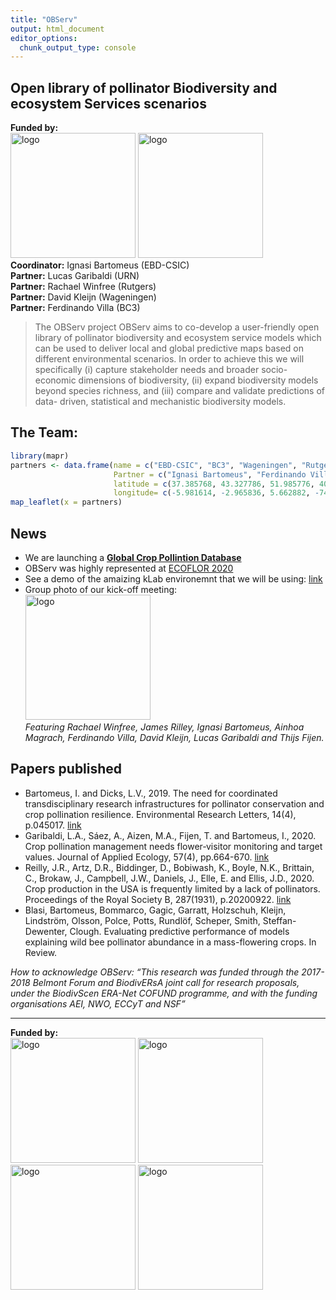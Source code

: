 ```yaml
---
title: "OBServ"
output: html_document
editor_options: 
  chunk_output_type: console
---
```


## Open library of pollinator Biodiversity and ecosystem Services scenarios  
**Funded by:**  
<img src="media/Belmont Forum.png" alt="logo" width="200"/>
<img src="media/BiodivERsA logo.jpg" alt="logo" width="200"/>  
**Coordinator:** Ignasi Bartomeus (EBD-CSIC)  
**Partner:** Lucas Garibaldi (URN)  
**Partner:** Rachael Winfree (Rutgers)  
**Partner:** David Kleijn (Wageningen)  
**Partner:** Ferdinando Villa (BC3)  


> The OBServ project OBServ aims to co-develop a user-friendly open library of pollinator biodiversity and ecosystem service models which can be used to deliver local and global predictive maps based on different environmental scenarios. In order to achieve this we will specifically (i) capture stakeholder needs and broader socio-economic dimensions of biodiversity, (ii) expand biodiversity models beyond species richness, and (iii) compare and validate predictions of data- driven, statistical and mechanistic biodiversity models.

## The Team:

```r
library(mapr)
partners <- data.frame(name = c("EBD-CSIC", "BC3", "Wageningen", "Rutgers", "Rio Negro"),
                       Partner = c("Ignasi Bartomeus", "Ferdinando Villa", "David Kleijn", "Rachael Winfree", "Lucas Garibaldi"),
                       latitude = c(37.385768, 43.327786, 51.985776, 40.480032, -41.146367), 
                       longitude= c(-5.981614, -2.965836, 5.662882, -74.436096, -71.306643))
map_leaflet(x = partners) 
```

## News  

* We are launching a **[Global Crop Pollintion Database](croppollination.html)**
* OBServ was highly represented at [ECOFLOR 2020](https://ecoflor2020.weebly.com/)
* See a demo of the amaizing kLab environemnt that we will be using: [link](https://www.youtube.com/watch?v=vsWGkMBpI9Y&feature=youtu.be)  
* Group photo of our kick-off meeting:  
<img src="media/OBServ_foto.jpg" alt="logo" width="200"/>  
_Featuring Rachael Winfree, James Rilley, Ignasi Bartomeus, Ainhoa Magrach, Ferdinando Villa, David Kleijn, Lucas Garibaldi and Thijs Fijen._  

## Papers published  

- Bartomeus, I. and Dicks, L.V., 2019. The need for coordinated transdisciplinary research infrastructures for pollinator conservation and crop pollination resilience. Environmental Research Letters, 14(4), p.045017.   [link](https://iopscience.iop.org/article/10.1088/1748-9326/ab0cb5)
- Garibaldi, L.A., Sáez, A., Aizen, M.A., Fijen, T. and Bartomeus, I., 2020. Crop pollination management needs flower‐visitor monitoring and target values. Journal of Applied Ecology, 57(4), pp.664-670.   [link](https://besjournals.onlinelibrary.wiley.com/doi/abs/10.1111/1365-2664.13574)
- Reilly, J.R., Artz, D.R., Biddinger, D., Bobiwash, K., Boyle, N.K., Brittain, C., Brokaw, J., Campbell, J.W., Daniels, J., Elle, E. and Ellis, J.D., 2020. Crop production in the USA is frequently limited by a lack of pollinators. Proceedings of the Royal Society B, 287(1931), p.20200922. [link](https://royalsocietypublishing.org/doi/abs/10.1098/rspb.2020.0922?casa_token=nDj4Boq0kwUAAAAA:LyPCrCTqCO8lA3FoEWCosjc5rqUm7RwTtXxsaFO4lZK0l5qkzxczibHdQ7eWBzsKu7RS1psdxEG54g)  
- Blasi, Bartomeus, Bommarco, Gagic, Garratt, Holzschuh, Kleijn, Lindström, Olsson, Polce, Potts, Rundlöf, Scheper, Smith, Steffan-Dewenter, Clough. Evaluating predictive performance of models explaining wild bee pollinator abundance in a mass-flowering crops. In Review.  

_How to acknowledge OBServ:
"This research was funded through the 2017-2018 Belmont Forum and BiodivERsA joint call for research proposals, under the BiodivScen ERA-Net COFUND programme, and with the funding organisations AEI, NWO, ECCyT and NSF"_


------
**Funded by:**  
<img src="media/AEI.jpg" alt="logo" width="200"/>
<img src="media/Ministerio_ECCyT-02.png" alt="logo" width="200"/>
<img src="media/NWO.png" alt="logo" width="200"/>
<img src="media/NSF_4-Color_bitmap_Logo.png" alt="logo" width="200"/>




